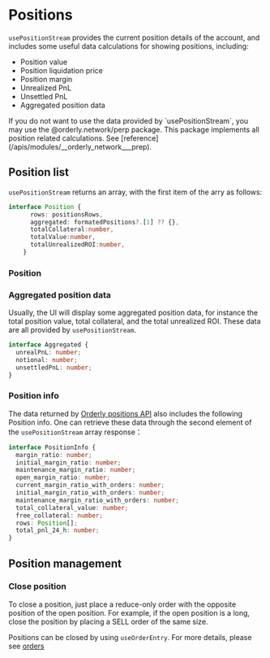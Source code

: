 
# Positions

`usePositionStream` provides the current position details of the account, and includes some useful data calculations for showing positions, including:

- Position value
- Position liquidation price
- Position margin
- Unrealized PnL
- Unsettled PnL
- Aggregated position data

<Callout type="info">
  If you do not want to use the data provided by `usePositionStream`, you may
  use the @orderly.network/perp package. This package implements all position
  related calculations. See [reference](/apis/modules/__orderly_network___prep).
</Callout>

## Position list

`usePositionStream` returns an array, with the first item of the arry as follows:

```typescript
interface Position {
      rows: positionsRows,
      aggregated: formatedPositions?.[1] ?? {},
      totalCollateral:number,
      totalValue:number,
      totalUnrealizedROI:number,
    }

```

### Position

### Aggregated position data

Usually, the UI will display some aggregated position data, for instance the total position value, total collateral, and the total unrealized ROI. These data are all provided by `usePositionStream`.

```typescript
interface Aggregated {
  unrealPnL: number;
  notional: number;
  unsettledPnL: number;
}
```

### Position info

The data returned by [Orderly positions API](/) also includes the following Position info. One can retrieve these data through the second element of the `usePositionStream` array response：

```typescript
interface PositionInfo {
  margin_ratio: number;
  initial_margin_ratio: number;
  maintenance_margin_ratio: number;
  open_margin_ratio: number;
  current_margin_ratio_with_orders: number;
  initial_margin_ratio_with_orders: number;
  maintenance_margin_ratio_with_orders: number;
  total_collateral_value: number;
  free_collateral: number;
  rows: Position[];
  total_pnl_24_h: number;
}
```

## Position management

### Close position

To close a position, just place a reduce-only order with the opposite position of the open position. For example, if the open position is a long, close the position by placing a SELL order of the same size.

Positions can be closed by using `useOrderEntry`. For more details, please see [orders](/orders)
